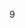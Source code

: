 9<!--
--><noinclude>
{{template doc}}
<!-- Add categories and interwikis to the /doc subpage, not here! -->
</noinclude>